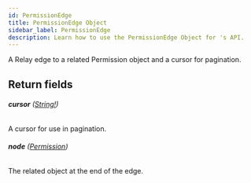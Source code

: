 ```yaml
---
id: PermissionEdge
title: PermissionEdge Object
sidebar_label: PermissionEdge
description: Learn how to use the PermissionEdge Object for 's API.
---
```


A Relay edge to a related Permission object and a cursor for pagination.

## Return fields

###### <b>cursor</b> ([String!](api/schema/scalar/String.mdx))

A cursor for use in pagination.

###### <b>node</b> ([Permission](api/schema/object/Permission.mdx))

The related object at the end of the edge.
